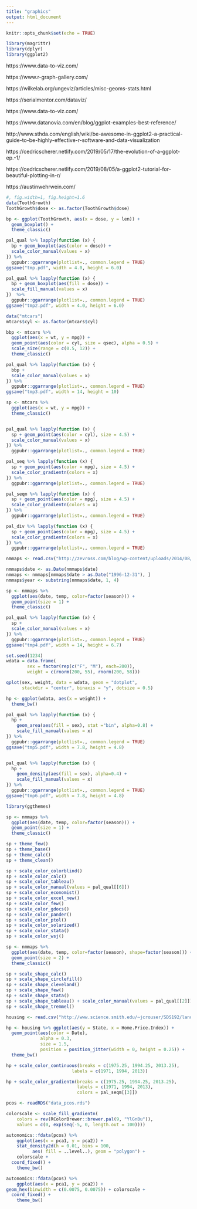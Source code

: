 ---
title: "graphics"
output: html_document
---

```{r setup, include=FALSE}
knitr::opts_chunk$set(echo = TRUE)

library(magrittr)
library(dplyr)
library(ggplot2)

```


https://www.data-to-viz.com/

https://www.r-graph-gallery.com/




https://wilkelab.org/ungeviz/articles/misc-geoms-stats.html

https://serialmentor.com/dataviz/


https://www.data-to-viz.com/

https://www.datanovia.com/en/blog/ggplot-examples-best-reference/

http://www.sthda.com/english/wiki/be-awesome-in-ggplot2-a-practical-guide-to-be-highly-effective-r-software-and-data-visualization

https://cedricscherer.netlify.com/2019/05/17/the-evolution-of-a-ggplot-ep.-1/

https://cedricscherer.netlify.com/2019/08/05/a-ggplot2-tutorial-for-beautiful-plotting-in-r/


https://austinwehrwein.com/


```{r}
#, fig.width=1, fig.height=1.6
data(ToothGrowth)
ToothGrowth$dose <- as.factor(ToothGrowth$dose)

bp <- ggplot(ToothGrowth, aes(x = dose, y = len)) + 
  geom_boxplot() +
  theme_classic()

pal_qual %>% lapply(function (x) {
  bp + geom_boxplot(aes(color = dose)) +
  scale_color_manual(values = x) 
}) %>% 
  ggpubr::ggarrange(plotlist=., common.legend = TRUE)  
ggsave("tmp.pdf", width = 4.0, height = 6.0)

pal_qual %>% lapply(function (x) {
  bp + geom_boxplot(aes(fill = dose)) +
  scale_fill_manual(values = x) 
})  %>% 
  ggpubr::ggarrange(plotlist=., common.legend = TRUE)  
ggsave("tmp2.pdf", width = 4.0, height = 6.0)


```





```{r, fig.width=4.5, fig.height=4.9}

data("mtcars")
mtcars$cyl <- as.factor(mtcars$cyl)

bbp <- mtcars %>%
  ggplot(aes(x = wt, y = mpg)) + 
  geom_point(aes(color = cyl, size = qsec), alpha = 0.5) +
  scale_size(range = c(0.5, 12)) +
  theme_classic()

pal_qual %>% lapply(function (x) {
  bbp + 
  scale_color_manual(values = x) 
}) %>% 
  ggpubr::ggarrange(plotlist=., common.legend = TRUE)  
ggsave("tmp3.pdf", width = 14, height = 10)

```


```{r}

sp <- mtcars %>%
  ggplot(aes(x = wt, y = mpg)) +
  theme_classic()


pal_qual %>% lapply(function (x) {
  sp + geom_point(aes(color = cyl), size = 4.5) +
  scale_color_manual(values = x) 
}) %>% 
  ggpubr::ggarrange(plotlist=., common.legend = TRUE)  

pal_seq %>% lapply(function (x) {
  sp + geom_point(aes(color = mpg), size = 4.5) +
  scale_color_gradientn(colors = x)
}) %>% 
  ggpubr::ggarrange(plotlist=., common.legend = TRUE)  

pal_seqm %>% lapply(function (x) {
  sp + geom_point(aes(color = mpg), size = 4.5) +
  scale_color_gradientn(colors = x)
}) %>% 
  ggpubr::ggarrange(plotlist=., common.legend = TRUE)  

pal_div %>% lapply(function (x) {
  sp + geom_point(aes(color = mpg), size = 4.5) +
  scale_color_gradientn(colors = x)
}) %>% 
  ggpubr::ggarrange(plotlist=., common.legend = TRUE)  

```

```{r}

nmmaps <- read.csv("http://zevross.com/blog/wp-content/uploads/2014/08/chicago-nmmaps.csv")

nmmaps$date <- as.Date(nmmaps$date)
nmmaps <- nmmaps[nmmaps$date > as.Date("1996-12-31"), ]
nmmaps$year <- substring(nmmaps$date, 1, 4)

sp <- nmmaps %>%
  ggplot(aes(date, temp, color=factor(season))) +
  geom_point(size = 1) +
  theme_classic()

pal_qual %>% lapply(function (x) {
  sp + 
  scale_color_manual(values = x) 
}) %>% 
  ggpubr::ggarrange(plotlist=., common.legend = TRUE)  
ggsave("tmp4.pdf", width = 14, height = 6.7)


```

```{r}
set.seed(1234)
wdata = data.frame(
        sex = factor(rep(c("F", "M"), each=200)),
        weight = c(rnorm(200, 55), rnorm(200, 58)))

qplot(sex, weight, data = wdata, geom = "dotplot",
      stackdir = "center", binaxis = "y", dotsize = 0.5)

hp <- ggplot(wdata, aes(x = weight)) + 
  theme_bw()

pal_qual %>% lapply(function (x) {
  hp + 
    geom_area(aes(fill = sex), stat ="bin", alpha=0.8) +
    scale_fill_manual(values = x) 
}) %>% 
  ggpubr::ggarrange(plotlist=., common.legend = TRUE)  
ggsave("tmp5.pdf", width = 7.8, height = 4.8)


pal_qual %>% lapply(function (x) {
  hp + 
    geom_density(aes(fill = sex), alpha=0.4) +
    scale_fill_manual(values = x) 
}) %>% 
  ggpubr::ggarrange(plotlist=., common.legend = TRUE)  
ggsave("tmp6.pdf", width = 7.8, height = 4.8)


```




```{r}

library(ggthemes)

sp <- nmmaps %>%
  ggplot(aes(date, temp, color=factor(season))) +
  geom_point(size = 1) +
  theme_classic()

sp + theme_few()
sp + theme_base()
sp + theme_calc()
sp + theme_clean()

sp + scale_color_colorblind()
sp + scale_color_calc()
sp + scale_color_tableau()
sp + scale_color_manual(values = pal_qual[[6]]) 
sp + scale_color_economist()
sp + scale_color_excel_new()
sp + scale_color_few()
sp + scale_color_gdocs()
sp + scale_color_pander()
sp + scale_color_ptol()
sp + scale_color_solarized()
sp + scale_color_stata()
sp + scale_color_wsj()

sp <- nmmaps %>%
  ggplot(aes(date, temp, color=factor(season), shape=factor(season))) +
  geom_point(size = 2) +
  theme_classic()

sp + scale_shape_calc() 
sp + scale_shape_circlefill() 
sp + scale_shape_cleveland() 
sp + scale_shape_few() 
sp + scale_shape_stata() 
sp + scale_shape_tableau() + scale_color_manual(values = pal_qual[[2]]) 
sp + scale_shape_tremmel()


```




```{r}

housing <- read.csv("http://www.science.smith.edu/~jcrouser/SDS192/landdata-states.csv")

hp <- housing %>% ggplot(aes(y = State, x = Home.Price.Index)) + 
  geom_point(aes(color = Date), 
             alpha = 0.3, 
             size = 1.5,
             position = position_jitter(width = 0, height = 0.25)) +
  theme_bw()

hp + scale_color_continuous(breaks = c(1975.25, 1994.25, 2013.25),
                         labels = c(1971, 1994, 2013))

hp + scale_color_gradientn(breaks = c(1975.25, 1994.25, 2013.25),
                           labels = c(1971, 1994, 2013),
                           colors = pal_seqm[[3]])
```


```{r}

pcos <- readRDS("data_pcos.rds")

colorscale <- scale_fill_gradientn(
    colors = rev(RColorBrewer::brewer.pal(9, "YlGnBu")),
    values = c(0, exp(seq(-5, 0, length.out = 100))))

autonomics::fdata(pcos) %>% 
    ggplot(aes(x = pca1, y = pca2)) + 
    stat_density2d(h = 0.01, bins = 100,
          aes( fill = ..level..), geom = "polygon") +
    colorscale + 
  coord_fixed() +
    theme_bw()

autonomics::fdata(pcos) %>% 
    ggplot(aes(x = pca1, y = pca2)) + 
geom_hex(binwidth = c(0.0075, 0.0075)) + colorscale +
  coord_fixed() +
    theme_bw()

```




